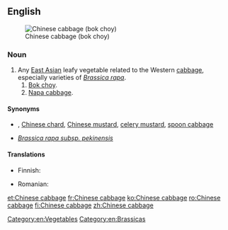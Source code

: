 ==English==
{{slim-wikipedia}}
[[Image:Bokchoy.jpg|thumb|Chinese cabbage (bok choy)]]

===Noun===
{{en-noun|head=[[Chinese]] [[cabbage]]|-|s}}

# Any [[East Asian]] leafy vegetable related to the Western [[cabbage]], especially varieties of ''[[Brassica rapa]]''.
## [[bok choy|Bok choy]].
## [[napa cabbage|Napa cabbage]].

====Synonyms====
* {{sense|bok choy}} {{taxlink|Brassica rapa subsp. chinensis|subspecies}}, [[Chinese chard]], [[Chinese mustard]], [[celery mustard]], [[spoon cabbage]]
* {{sense|napa cabbage}} ''[[Brassica rapa subsp. pekinensis]]''

====Translations====
{{trans-top|leafy vegetable}}
* Finnish: {{t+|fi|kiinankaali}}
{{trans-mid}}
* Romanian: {{t|ro|varză chinezească|f}}
{{trans-bottom}}

{{trans-see|bok choy}}

{{trans-see|napa cabbage}}

[[Category:en:Vegetables]]
[[Category:en:Brassicas]]

[[et:Chinese cabbage]]
[[fr:Chinese cabbage]]
[[ko:Chinese cabbage]]
[[ro:Chinese cabbage]]
[[fi:Chinese cabbage]]
[[zh:Chinese cabbage]]
